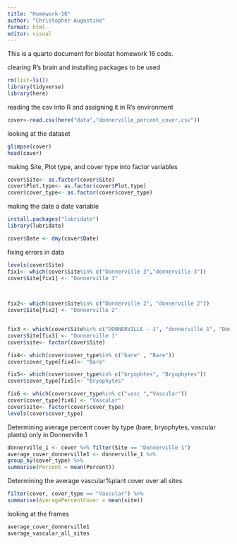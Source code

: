```yaml
---
title: "Homework-16"
author: "Christopher Augustine"
format: html
editor: visual
---
```


This is a quarto document for biostat homework 16 code.

clearing R's brain and installing packages to be used

```r
rm(list=ls())
library(tidyverse)
library(here) 
```

reading the csv into R and assigning it in R's environment

```r
cover<-read.csv(here("data","donnerville_percent_cover.csv"))
```

looking at the dataset

```r
glimpse(cover)
head(cover)
```

making Site, Plot type, and cover type into factor variables

```r
cover$Site<- as.factor(cover$Site)
cover$Plot.type<- as.factor(cover$Plot.type)
cover$cover_type<- as.factor(cover$cover_type) 
```

making the date a date variable

```r
install.packages("lubridate")
library(lubridate)
```

```r
cover$Date <- dmy(cover$Date)
```

fixing errors in data

```r
levels(cover$Site)
fix1<- which(cover$Site%in% c("Donnerville 3","donnerville-3"))
cover$Site[fix1] <- "Donnerville 3"
 


fix2<- which(cover$Site%in% c("Donnerville 2", "donnerville 2"))
cover$Site[fix2] <- "Donnerville 2"


fix3 <- which(cover$Site%in% c("DONNERVILLE - 1", "donnerville 1", "Donnerville 1"))
cover$Site[fix3] <- "Donnerville 1"
cover$site<- factor(cover$Site)

fix4<- which(cover$cover_type%in% c("bare" , "Bare"))
cover$cover_type[fix4]<- "Bare"

fix5<- which(cover$cover_type%in% c("bryophtes", "Bryophytes"))
cover$cover_type[fix5]<- "Bryophytes"

fix6 <- which(cover$cover_type%in% c("vasc ","Vascular"))
cover$cover_type[fix6] <- "Vascular"
cover$site<- factor(cover$cover_type)
levels(cover$cover_type)
```

Determining average percent cover by type (bare, bryophytes, vascular plants) only in Donnerville 1

```r
donnerville_1 <- cover %>% filter(Site == "Donnerville 1")
average_cover_donnerville1 <- donnerville_1 %>%
group_by(cover_type) %>%
summarise(Percent = mean(Percent))
```

Determining the average vascular%plant cover over all sites

```r

filter(cover, cover_type == "Vascular") %>% 
summarise(AveragePercentCover = mean(site))
```

looking at the frames

```r
average_cover_donnerville1
average_vascular_all_sites

```
